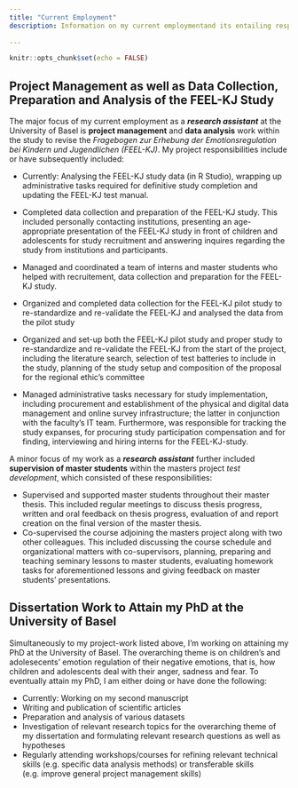 ```yaml
---
title: "Current Employment"
description: Information on my current employmentand its entailing responsibilities. 
  
---
```


```r
knitr::opts_chunk$set(echo = FALSE)
```

Project Management as well as Data Collection, Preparation and Analysis of the FEEL-KJ Study
---

The major focus of my current employment as a **_research assistant_** at the University of Basel is **project management** and **data analysis** work within the study to revise the _Fragebogen zur Erhebung der Emotionsregulation bei Kindern und Jugendlichen (FEEL-KJ)_. My project responsibilities include or have subsequently included:

- Currently: Analysing the FEEL-KJ study data (in R Studio), wrapping up administrative tasks
required for definitive study completion and updating the FEEL-KJ test manual.
 
- Completed data collection and preparation of the FEEL-KJ study. This included personally contacting institutions, presenting an age-appropriate presentation of the FEEL-KJ study in front of children and adolescents for study recruitment and answering inquires regarding the study from institutions and participants. 
- Managed and coordinated a team of interns and master students who helped with recruitement, data collection and preparation for the FEEL-KJ study. 
- Organized and completed data collection for the FEEL-KJ pilot study to re-standardize and re-validate the FEEL-KJ and analysed the data from the pilot study
- Organized and set-up both the FEEL-KJ pilot study and proper study to re-standardize and re-validate the FEEL-KJ from the start of the project, including the literature search, selection of test batteries to include in the study, planning of the study setup and composition of the proposal for the regional ethic’s committee
- Managed administrative tasks necessary for study implementation, including procurement and establishment of the physical and digital data management and online survey infrastructure; the latter in conjunction with the faculty's IT team. Furthermore, was responsible for tracking the study expanses, for procuring study participation compensation and for finding, interviewing and hiring interns for the FEEL-KJ-study.  

A minor focus of my work as a **_research assistant_** further included **supervision of master students** within the masters project _test development_, which consisted of
these responsibilities:

- Supervised and supported master students throughout their master thesis. This included regular meetings to discuss thesis progress, written and oral feedback on thesis progress, evaluation of and report creation on the final version of the master thesis.
- Co-supervised the course adjoining the masters project along with two other colleagues. This included discussing the course schedule and organizational matters with co-supervisors, planning, preparing and teaching seminary lessons to master students, evaluating homework tasks for aforementioned lessons and giving feedback on master students' presentations.

Dissertation Work to Attain my PhD at the University of Basel 
---

Simultaneously to my project-work listed above, I'm working on attaining my PhD at the University of Basel. The overarching theme is on children's and adolesecents' emotion regulation of their negative emotions, that is, how children and adolescents deal with their anger, sadness and fear. To eventually attain my PhD, I am either doing or have done the following:

- Currently: Working on my second manuscript 
- Writing and publication of scientific articles
- Preparation and analysis of various datasets
- Investigation of relevant research topics for the overarching theme of my dissertation and formulating relevant research questions as well as hypotheses
- Regularly attending workshops/courses for refining relevant technical skills (e.g. specific data analysis methods) or transferable skills (e.g. improve general project management skills)
 

